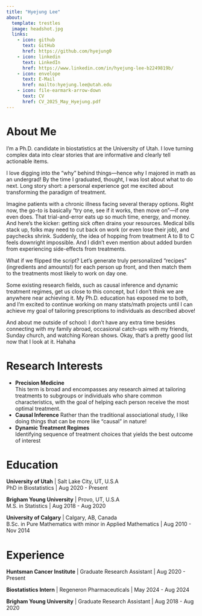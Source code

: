 ```yaml
---
title: "Hyejung Lee"
about:
  template: trestles
  image: headshot.jpg
  links:
    - icon: github
      text: GitHub
      href: https://github.com/hyejung0
    - icon: linkedin
      text: LinkedIn
      href: https://www.linkedin.com/in/hyejung-lee-b2249819b/
    - icon: envelope
      text: E-Mail
      href: mailto:hyejung.lee@utah.edu
    - icon: file-earmark-arrow-down
      text: CV
      href: CV_2025_May_Hyejung.pdf
---
```



# About Me

I’m a Ph.D. candidate in biostatistics at the University of Utah. I love turning complex data into clear stories that are informative and clearly tell actionable items.

I love digging into the "why" behind things—hence why I majored in math as an undergrad! By the time I graduated, thought, I was lost about what to do next. Long story short: a personal experience got me excited about transforming the paradigm of treatment. 

Imagine patients with a chronic illness facing several therapy options. Right now, the go-to is basically "try one, see if it works, then move on"—if one even does. That trial-and-error eats up so much time, energy, and money. And here’s the kicker: getting sick often drains your resources. Medical bills stack up, folks may need to cut back on work (or even lose their job), and paychecks shrink. Suddenly, the idea of hopping from treatment A to B to C feels downright impossible. And I didn't even mention about added burden from experiencing side-effects from treatments.

What if we flipped the script? Let’s generate truly personalized “recipes” (ingredients and amounts!) for each person up front, and then match them to the treatments most likely to work on day one.

Some existing research fields, such as causal inference and dynamic treatment regimes, get us close to this concept, but I don't think we are anywhere near achieving it. My Ph.D. education has exposed me to both, and I'm excited to continue working on many stats/math projects until I can achieve my goal of tailoring prescriptions to individuals as described above!

And about me outside of school: I don't have any extra time besides connecting with my family abroad, occasional catch-ups with my friends, Sunday church, and watching Korean shows. Okay, that's a pretty good list now that I look at it. Hahaha


# Research Interests

- **Precision Medicine**  
  This term is broad and encompasses any research aimed at tailoring treatments to subgroups or individuals who share common characteristics, with the goal of helping each person receive the most optimal treatment.
- **Causal Inference**
  Rather than the traditional associational study, I like doing things that can be more like "causal" in nature! 
- **Dynamic Treatment Regimes**  
  Identifying sequence of treatment choices that yields the best outcome of interest
  
  
  
  
# Education

**University of Utah** | Salt Lake City, UT, U.S.A                                         
PhD in Biostatistics | Aug 2020 - Present


**Brigham Young University** | Provo, UT, U.S.A                                               
M.S. in Statistics | Aug 2018 - Aug 2020


**University of Calgary** | Calgary, AB, Canada                                      
B.Sc. in Pure Mathematics with minor in Applied Mathematics | Aug 2010 - Nov 2014



# Experience



**Huntsman Cancer Institute** | Graduate Research Assistant | Aug 2020 - Present

**Biostatistics Intern** | Regeneron Pharmaceuticals | May 2024 - Aug 2024

**Brigham Young University** | Graduate Research Assistant | Aug 2018 - Aug 2020



